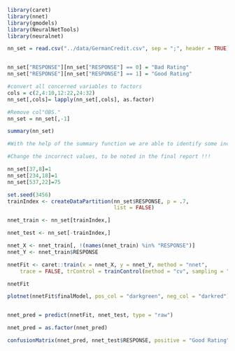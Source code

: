 ```r
library(caret)
library(nnet)
library(gmodels)
library(NeuralNetTools)
library(neuralnet)

nn_set = read.csv("../data/GermanCredit.csv", sep = ";", header = TRUE)


nn_set["RESPONSE"][nn_set["RESPONSE"] == 0] = "Bad Rating"
nn_set["RESPONSE"][nn_set["RESPONSE"] == 1] = "Good Rating"

#convert all concerned variables to factors
cols = c(2,4:10,12:22,24:32)
nn_set[,cols]= lapply(nn_set[,cols], as.factor)

#Remove col"OBS."
nn_set = nn_set[,-1]

summary(nn_set)

#With the help of the summary function we are able to identify some incorrect values such as edutcation = -1, age = 125 and guarantor = 2 (only one occurrence of 2, might be a typo) 

#Change the incorrect values, to be noted in the final report !!!

nn_set[37,8]=1
nn_set[234,18]=1
nn_set[537,22]=75
```


```r
set.seed(3456)
trainIndex <- createDataPartition(nn_set$RESPONSE, p = .7,
                                  list = FALSE)

nnet_train <- nn_set[trainIndex,]

nnet_test <- nn_set[-trainIndex,]
```


```r

nnet_X <- nnet_train[, !(names(nnet_train) %in% "RESPONSE")]
nnet_Y <- nnet_train$RESPONSE

nnetFit <- caret::train(x = nnet_X, y = nnet_Y, method = "nnet",
    trace = FALSE, trControl = trainControl(method = "cv", sampling = "down"))

nnetFit

plotnet(nnetFit$finalModel, pos_col = "darkgreen", neg_col = "darkred")


nnet_pred = predict(nnetFit, nnet_test, type = "raw")

nnet_pred = as.factor(nnet_pred)

confusionMatrix(nnet_pred, nnet_test$RESPONSE, positive = "Good Rating")


```
